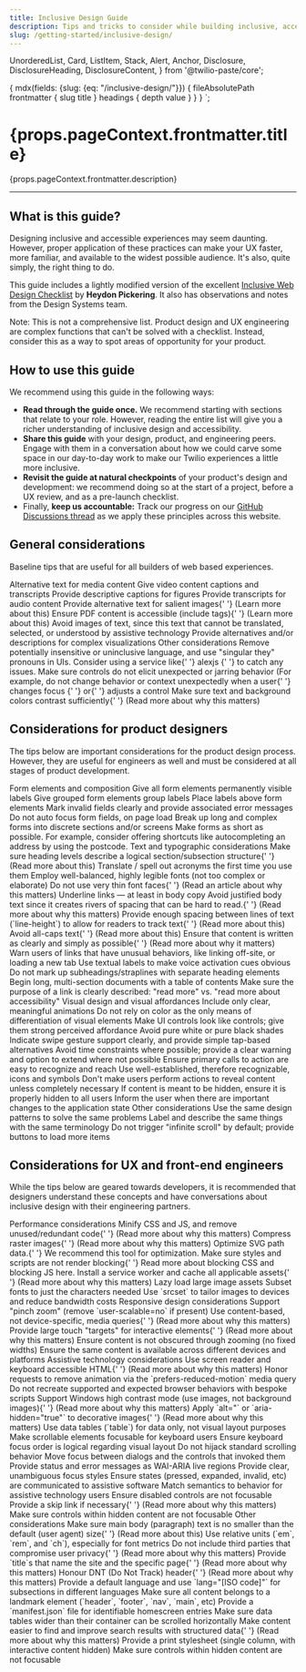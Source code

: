 ```yaml
---
title: Inclusive Design Guide
description: Tips and tricks to consider while building inclusive, accessible experiences for Twilio users. These guidlines are geared towards designers and developers alike.
slug: /getting-started/inclusive-design/
---
```


  UnorderedList,
  Card,
  ListItem,
  Stack,
  Alert,
  Anchor,
  Disclosure,
  DisclosureHeading,
  DisclosureContent,
} from '@twilio-paste/core';

  {
    mdx(fields: {slug: {eq: "/inclusive-design/"}}) {
      fileAbsolutePath
      frontmatter {
        slug
        title
      }
      headings {
        depth
        value
      }
    }
  }
`;

<content>
<h1>{props.pageContext.frontmatter.title}</h1>

<p>{props.pageContext.frontmatter.description}</p>

</content>

---

<contentwrapper>

<PageAside data={props.data.mdx} />

<content>

## What is this guide?

Designing inclusive and accessible experiences may seem daunting. However, proper application of these practices can make your UX faster, more familiar, and available to the widest possible audience. It's also, quite simply, the right thing to do.

This guide includes a lightly modified version of the excellent [Inclusive Web Design Checklist](https://github.com/Heydon/inclusive-design-checklist) by **Heydon Pickering**. It also has observations and notes from the Design Systems team.

Note: This is not a comprehensive list. Product design and UX engineering are complex functions that can't be solved with a checklist. Instead, consider this as a way to spot areas of opportunity for your product.

## How to use this guide

We recommend using this guide in the following ways:

- **Read through the guide once.** We recommend starting with sections that relate to your role. However, reading the entire list will give you a richer understanding of inclusive design and accessibility.
- **Share this guide** with your design, product, and engineering peers. Engage with them in a conversation about how we could carve some space in our day-to-day work to make our Twilio experiences a little more inclusive.
- **Revisit the guide at natural checkpoints** of your product's design and development: we recommend doing so at the start of a project, before a UX review, and as a pre-launch checklist.
- Finally, **keep us accountable:** Track our progress on our [GitHub Discussions thread](https://github.com/twilio-labs/paste/discussions/561) as we apply these principles across this website.

## General considerations

Baseline tips that are useful for all builders of web based experiences.

<Stack orientation="vertical" spacing="space30">
  <Disclosure>
    <DisclosureHeading as="h3" variant="heading30">
      Alternative text for media content
    </DisclosureHeading>
    <DisclosureContent>
      <UnorderedList>
        <ListItem>Give video content captions and transcripts</ListItem>
        <ListItem>Provide descriptive captions for figures</ListItem>
        <ListItem>Provide transcripts for audio content</ListItem>
        <ListItem>
          Provide alternative text for salient images{' '}
          <Anchor showExternal href="https://www.w3.org/WAI/tutorials/images/decision-tree/">
            (Learn more about this)
          </Anchor>
        </ListItem>
        <ListItem>
          Ensure PDF content is accessible (include tags){' '}
          <Anchor showExternal href="https://webaim.org/techniques/acrobat/">
            (Learn more about this)
          </Anchor>
        </ListItem>
        <ListItem>
          Avoid images of text, since this text that cannot be translated, selected, or understood by assistive
          technology
        </ListItem>
        <ListItem>Provide alternatives and/or descriptions for complex visualizations</ListItem>
      </UnorderedList>
    </DisclosureContent>
  </Disclosure>
  <Disclosure>
    <DisclosureHeading as="h3" variant="heading30">
      Other considerations
    </DisclosureHeading>
    <DisclosureContent>
      <UnorderedList>
        <ListItem>
          Remove potentially insensitive or uninclusive language, and use "singular they" pronouns in UIs. Consider
          using a service like{' '}
          <Anchor showExternal href="http://alexjs.com/">
            alexjs
          </Anchor>{' '}
          to catch any issues.
        </ListItem>
        <ListItem>
          Make sure controls do not elicit unexpected or jarring behavior (For example, do not change behavior or
          context unexpectedly when a user{' '}
          <Anchor showExternal href="https://www.w3.org/TR/UNDERSTANDING-WCAG20/consistent-behavior-receive-focus.html">
            changes focus
          </Anchor>{' '}
          or{' '}
          <Anchor
            showExternal
            href="https://www.w3.org/TR/UNDERSTANDING-WCAG20/consistent-behavior-unpredictable-change.html"
          >
            adjusts a control
          </Anchor>
        </ListItem>
        <ListItem>
          Make sure text and background colors contrast sufficiently{' '}
          <Anchor showExternal href="https://accessibility.blog.gov.uk/2016/06/17/colour-contrast-why-does-it-matter/">
            (Read more about why this matters)
          </Anchor>
        </ListItem>
      </UnorderedList>
    </DisclosureContent>
  </Disclosure>
</Stack>

## Considerations for product designers

The tips below are important considerations for the product design process. However, they are useful for engineers as well and must be considered at all stages of product development.

<Stack orientation="vertical" spacing="space30">
  <Disclosure>
    <DisclosureHeading as="h3" variant="heading30">
      Form elements and composition
    </DisclosureHeading>
    <DisclosureContent>
      <UnorderedList>
        <ListItem>Give all form elements permanently visible labels</ListItem>
        <ListItem>Give grouped form elements group labels</ListItem>
        <ListItem>Place labels above form elements</ListItem>
        <ListItem>Mark invalid fields clearly and provide associated error messages</ListItem>
        <ListItem>Do not auto focus form fields, on page load</ListItem>
        <ListItem>Break up long and complex forms into discrete sections and/or screens</ListItem>
        <ListItem>
          Make forms as short as possible. For example, consider offering shortcuts like autocompleting an address by
          using the postcode.
        </ListItem>
      </UnorderedList>
    </DisclosureContent>
  </Disclosure>
  <Disclosure>
    <DisclosureHeading as="h3" variant="heading30">
      Text and typographic considerations
    </DisclosureHeading>
    <DisclosureContent>
      <UnorderedList>
        <ListItem>
          Make sure heading levels describe a logical section/subsection structure{' '}
          <Anchor showExternal href="https://webaim.org/techniques/semanticstructure/">
            (Read more about this)
          </Anchor>
        </ListItem>
        <ListItem>Translate / spell out acronyms the first time you use them</ListItem>
        <ListItem>Employ well-balanced, highly legible fonts (not too complex or elaborate)</ListItem>
        <ListItem>
          Do not use very thin font faces{' '}
          <Anchor
            showExternal
            href="http://www.telegraph.co.uk/science/2016/10/23/internet-is-becoming-unreadable-because-of-a-trend-towards-light/"
          >
            (Read an article about why this matters)
          </Anchor>
        </ListItem>
        <ListItem>Underline links — at least in body copy</ListItem>
        <ListItem>
          Avoid justified body text since it creates rivers of spacing that can be hard to read.{' '}
          <Anchor showExternal href="https://www.w3.org/TR/WCAG20-TECHS/F88.html">
            (Read more about why this matters)
          </Anchor>
        </ListItem>
        <ListItem>
          Provide enough spacing between lines of text (`line-height`) to allow for readers to track text{' '}
          <Anchor showExternal href="https://www.w3.org/TR/WCAG20-TECHS/C21.html">
            (Read more about this)
          </Anchor>
        </ListItem>
        <ListItem>
          Avoid all-caps text{' '}
          <Anchor showExternal href="https://github.com/humanmade/hm-pattern-library/issues/75">
            (Read more about this)
          </Anchor>
        </ListItem>
        <ListItem>
          Ensure that content is written as clearly and simply as possible{' '}
          <Anchor showExternal href="https://www.w3.org/TR/UNDERSTANDING-WCAG20/meaning-supplements.html">
            (Read more about why it matters)
          </Anchor>
        </ListItem>
        <ListItem>
          Warn users of links that have unusual behaviors, like linking off-site, or loading a new tab
        </ListItem>
        <ListItem>Use textual labels to make voice activation cues obvious</ListItem>
        <ListItem>Do not mark up subheadings/straplines with separate heading elements</ListItem>
        <ListItem>Begin long, multi-section documents with a table of contents</ListItem>
        <ListItem>
          Make sure the purpose of a link is clearly described: "read more" vs. "read more about accessibility"
        </ListItem>
      </UnorderedList>
    </DisclosureContent>
  </Disclosure>
  <Disclosure>
    <DisclosureHeading as="h3" variant="heading30">
      Visual design and visual affordances
    </DisclosureHeading>
    <DisclosureContent>
      <UnorderedList>
        <ListItem>Include only clear, meaningful animations</ListItem>
        <ListItem>Do not rely on color as the only means of differentiation of visual elements</ListItem>
        <ListItem>Make UI controls look like controls; give them strong perceived affordance</ListItem>
        <ListItem>Avoid pure white or pure black shades</ListItem>
        <ListItem>Indicate swipe gesture support clearly, and provide simple tap-based alternatives</ListItem>
        <ListItem>
          Avoid time constraints where possible; provide a clear warning and option to extend where not possible
        </ListItem>
        <ListItem>Ensure primary calls to action are easy to recognize and reach</ListItem>
        <ListItem>Use well-established, therefore recognizable, icons and symbols</ListItem>
        <ListItem>Don't make users perform actions to reveal content unless completely necessary</ListItem>
        <ListItem>If content is meant to be hidden, ensure it is properly hidden to all users</ListItem>
        <ListItem>Inform the user when there are important changes to the application state</ListItem>
      </UnorderedList>
    </DisclosureContent>
  </Disclosure>
  <Disclosure>
    <DisclosureHeading as="h3" variant="heading30">
      Other considerations
    </DisclosureHeading>
    <DisclosureContent>
      <UnorderedList>
        <ListItem>Use the same design patterns to solve the same problems</ListItem>
        <ListItem>Label and describe the same things with the same terminology</ListItem>
        <ListItem>Do not trigger "infinite scroll" by default; provide buttons to load more items</ListItem>
      </UnorderedList>
    </DisclosureContent>
  </Disclosure>
</Stack>

## Considerations for UX and front-end engineers

While the tips below are geared towards developers, it is recommended that designers understand these concepts and have conversations about inclusive design with their engineering partners.

<Stack orientation="vertical" spacing="space30">
  <Disclosure>
    <DisclosureHeading as="h3" variant="heading30">
      Performance considerations
    </DisclosureHeading>
    <DisclosureContent>
      <UnorderedList>
        <ListItem>
          Minify CSS and JS, and remove unused/redundant code{' '}
          <Anchor showExternal href="https://developers.google.com/speed/docs/insights/MinifyResources">(Read more about why this matters)</Anchor>
        </ListItem>
        <ListItem>
          Compress raster images{' '}
          <Anchor showExternal href="https://www.html5rocks.com/en/tutorials/speed/img-compression/">(Read more about why this matters)</Anchor>
        </ListItem>
        <ListItem>
          Optimize SVG path data.{' '}
          <Anchor showExternal href="https://jakearchibald.github.io/svgomg/">We recommend this tool for optimization.</Anchor>
        </ListItem>
        <ListItem>
          Make sure styles and scripts are not render blocking{' '}
          Read more about <Anchor showExternal href="https://developers.google.com/web/fundamentals/performance/critical-rendering-path/render-blocking-css">blocking CSS</Anchor> and <Anchor showExternal href="https://developers.google.com/speed/docs/insights/BlockingJS">blocking JS</Anchor> here.
        </ListItem>
        <ListItem>
          Install a service worker and cache all applicable assets{' '}
          <Anchor showExternal href="https://css-tricks.com/serviceworker-for-offline/">(Read more about why this matters)</Anchor>
        </ListItem>
        <ListItem>Lazy load large image assets</ListItem>
        <ListItem>Subset fonts to just the characters needed</ListItem>
        <ListItem>Use `srcset` to tailor images to devices and reduce bandwidth costs</ListItem>
      </UnorderedList>
    </DisclosureContent>
  </Disclosure>

<Disclosure>
    <DisclosureHeading as="h3" variant="heading30">
      Responsive design considerations
    </DisclosureHeading>
    <DisclosureContent>
      <UnorderedList>
        <ListItem>Support "pinch zoom" (remove `user-scalable=no` if present)</ListItem>
        <ListItem>
          Use content-based, not device-specific, media queries{' '}
          <Anchor showExternal href="http://bradfrost.com/blog/post/7-habits-of-highly-effective-media-queries/#content">
            (Read more about why this matters)
          </Anchor>
        </ListItem>        
        <ListItem>
          Provide large touch "targets" for interactive elements{' '}
          <Anchor showExternal href="http://www.bbc.co.uk/guidelines/futuremedia/accessibility/mobile/design/touch-target-size">
            (Read more about why this matters)
          </Anchor>
        </ListItem>        
        <ListItem>Ensure content is not obscured through zooming (no fixed widths)</ListItem>
        <ListItem>Ensure the same content is available across different devices and platforms</ListItem>
      </UnorderedList>
    </DisclosureContent>
  </Disclosure>
  
  <Disclosure>
    <DisclosureHeading as="h3" variant="heading30">
      Assistive technology considerations
    </DisclosureHeading>
    <DisclosureContent>
      <UnorderedList>
        <ListItem>
          Use screen reader and keyboard accessible HTML{' '}
          <Anchor showExternal href="https://developer.mozilla.org/en-US/docs/Learn/Accessibility/HTML">(Read more about why this matters)</Anchor>
        </ListItem>
        <ListItem>Honor requests to remove animation via the `prefers-reduced-motion` media query</ListItem>
        <ListItem>Do not recreate supported and expected browser behaviors with bespoke scripts</ListItem>
        <ListItem>
          Support Windows high contrast mode (use images, not background images){' '}
          <Anchor showExternal href="http://adrianroselli.com/2012/08/css-background-images-high-contrast-mode.html">
            (Read more about why this matters)
          </Anchor>
        </ListItem>
        <ListItem>
          Apply `alt="` or `aria-hidden="true"` to decorative images{' '}
          <Anchor showExternal href="https://www.w3.org/WAI/tutorials/images/decorative/">(Read more about why this matters)</Anchor>
        </ListItem>
        <ListItem>Use data tables (`table`) for data only, not visual layout purposes</ListItem>
        <ListItem>Make scrollable elements focusable for keyboard users</ListItem>
        <ListItem>Ensure keyboard focus order is logical regarding visual layout</ListItem>
        <ListItem>Do not hijack standard scrolling behavior</ListItem>
        <ListItem>Move focus between dialogs and the controls that invoked them</ListItem>
        <ListItem>Provide status and error messages as WAI-ARIA live regions</ListItem>
        <ListItem>Provide clear, unambiguous focus styles</ListItem>
        <ListItem>Ensure states (pressed, expanded, invalid, etc) are communicated to assistive software</ListItem>
        <ListItem>Match semantics to behavior for assistive technology users</ListItem>
        <ListItem>Ensure disabled controls are not focusable</ListItem>
        <ListItem>
          Provide a skip link if necessary{' '}
          <Anchor showExternal href="https://webaim.org/techniques/skipnav/">(Read more about why this matters)</Anchor>
        </ListItem>        
        <ListItem>Make sure controls within hidden content are not focusable</ListItem>
      </UnorderedList>
    </DisclosureContent>
  </Disclosure>
  <Disclosure>
    <DisclosureHeading as="h3" variant="heading30">
      Other considerations
    </DisclosureHeading>
    <DisclosureContent>
      <UnorderedList>
        <ListItem>
          Make sure main body (paragraph) text is no smaller than the default (user agent) size{' '}
          <Anchor showExternal href="https://www.smashingmagazine.com/2011/10/16-pixels-body-copy-anything-less-costly-mistake/">
            (Read more about this)
          </Anchor>
        </ListItem>
        <ListItem>Use relative units (`em`, `rem`, and `ch`), especially for font metrics</ListItem>
        <ListItem>
          Do not include third parties that compromise user privacy{' '}
          <Anchor showExternal href="https://css-tricks.com/potential-dangers-of-third-party-javascript/">(Read more about why this matters)</Anchor>
        </ListItem>
        <ListItem>
          Provide `title`s that name the site and the specific page{' '}
          <Anchor showExternal href="https://www.w3.org/TR/WCAG20-TECHS/G88.html">(Read more about why this matters)</Anchor>
        </ListItem>
        <ListItem>
          Honour DNT (Do Not Track) header{' '}
          <Anchor showExternal href="https://developer.mozilla.org/en-US/docs/Web/HTTP/Headers/DNT">(Read more about why this matters)</Anchor>
        </ListItem>
        <ListItem>
          Provide a default language and use `lang="[ISO code]"` for subsections in different languages
        </ListItem>
        <ListItem>
          Make sure all content belongs to a landmark element (`header`, `footer`, `nav`, `main`, etc)
        </ListItem>
        <ListItem>Provide a `manifest.json` file for identifiable homescreen entries</ListItem>
        <ListItem>Make sure data tables wider than their container can be scrolled horizontally</ListItem>
        <ListItem>
          Make content easier to find and improve search results with structured data{' '}
          <Anchor showExternal href="https://developers.google.com/search/docs/guides/prototype">(Read more about why this matters)</Anchor>
        </ListItem>
        <ListItem>Provide a print stylesheet (single column, with interactive content hidden)</ListItem>
        <ListItem>Make sure controls within hidden content are not focusable</ListItem>
      </UnorderedList>
    </DisclosureContent>
  </Disclosure>
  </Stack>
</content>
</contentwrapper>
